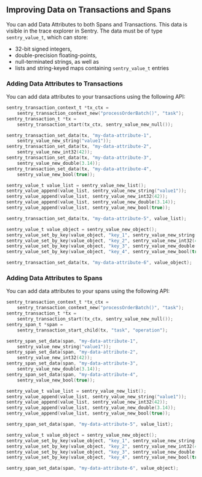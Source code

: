 ## Improving Data on Transactions and Spans
You can add Data Attributes to both Spans and Transactions. This data is visible in the trace explorer in Sentry.
The data must be of type `sentry_value_t`, which can store:
* 32-bit signed integers,
* double-precision floating-points,
* null-terminated strings, as well as
* lists and string-keyed maps containing `sentry_value_t` entries

### Adding Data Attributes to Transactions

You can add data attributes to your transactions using the following API:

```c
sentry_transaction_context_t *tx_ctx =
    sentry_transaction_context_new("processOrderBatch()", "task");
sentry_transaction_t *tx =
    sentry_transaction_start(tx_ctx, sentry_value_new_null());

sentry_transaction_set_data(tx, "my-data-attribute-1",
    sentry_value_new_string("value1"));
sentry_transaction_set_data(tx, "my-data-attribute-2",
    sentry_value_new_int32(42));
sentry_transaction_set_data(tx, "my-data-attribute-3",
    sentry_value_new_double(3.14));
sentry_transaction_set_data(tx, "my-data-attribute-4",
    sentry_value_new_bool(true));

sentry_value_t value_list = sentry_value_new_list();
sentry_value_append(value_list, sentry_value_new_string("value1"));
sentry_value_append(value_list, sentry_value_new_int32(42));
sentry_value_append(value_list, sentry_value_new_double(3.14));
sentry_value_append(value_list, sentry_value_new_bool(true));

sentry_transaction_set_data(tx, "my-data-attribute-5", value_list);

sentry_value_t value_object = sentry_value_new_object();
sentry_value_set_by_key(value_object, "key_1", sentry_value_new_string("value1"));
sentry_value_set_by_key(value_object, "key_2", sentry_value_new_int32(42));
sentry_value_set_by_key(value_object, "key_3", sentry_value_new_double(3.14));
sentry_value_set_by_key(value_object, "key_4", sentry_value_new_bool(true));

sentry_transaction_set_data(tx, "my-data-attribute-6", value_object);
```

### Adding Data Attributes to Spans

You can add data attributes to your spans using the following API:

```c
sentry_transaction_context_t *tx_ctx =
    sentry_transaction_context_new("processOrderBatch()", "task");
sentry_transaction_t *tx =
    sentry_transaction_start(tx_ctx, sentry_value_new_null());
sentry_span_t *span =
    sentry_transaction_start_child(tx, "task", "operation");

sentry_span_set_data(span, "my-data-attribute-1",
    sentry_value_new_string("value1"));
sentry_span_set_data(span, "my-data-attribute-2",
    sentry_value_new_int32(42));
sentry_span_set_data(span, "my-data-attribute-3",
    sentry_value_new_double(3.14));
sentry_span_set_data(span, "my-data-attribute-4",
    sentry_value_new_bool(true));

sentry_value_t value_list = sentry_value_new_list();
sentry_value_append(value_list, sentry_value_new_string("value1"));
sentry_value_append(value_list, sentry_value_new_int32(42));
sentry_value_append(value_list, sentry_value_new_double(3.14));
sentry_value_append(value_list, sentry_value_new_bool(true));

sentry_span_set_data(span, "my-data-attribute-5", value_list);

sentry_value_t value_object = sentry_value_new_object();
sentry_value_set_by_key(value_object, "key_1", sentry_value_new_string("value1"));
sentry_value_set_by_key(value_object, "key_2", sentry_value_new_int32(42));
sentry_value_set_by_key(value_object, "key_3", sentry_value_new_double(3.14));
sentry_value_set_by_key(value_object, "key_4", sentry_value_new_bool(true));

sentry_span_set_data(span, "my-data-attribute-6", value_object);
```

